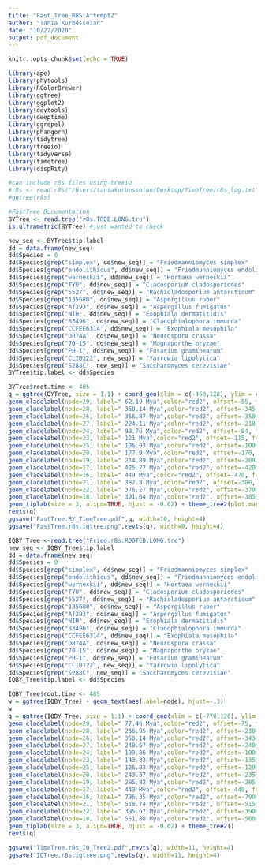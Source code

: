 ```yaml
---
title: "Fast_Tree_R8S.Attempt2"
author: "Tania Kurbessoian"
date: "10/22/2020"
output: pdf_document
---
```

  
```r
knitr::opts_chunk$set(echo = TRUE)
```

```R
library(ape)
library(phytools)
library(RColorBrewer)
library(ggtree)
library(ggplot2)
library(devtools)
library(deeptime)
library(ggrepel)
library(phangorn)
library(tidytree)
library(treeio)
library(tidyverse)
library(timetree)
library(dispRity)
```

```R
#can include r8s files using treeio
#r8s <- read.r8s("/Users/taniakurbessoian/Desktop/TimeTree/r8s_log.txt")
#ggtree(r8s)

#FastTree Documentation
BYTree <- read.tree("r8s.TREE.LONG.tre")
is.ultrametric(BYTree) #just wanted to check

new_seq <- BYTree$tip.label
dd = data.frame(new_seq)
dd$Species = 0
dd$Species[grep("simplex", dd$new_seq)] = "Friedmanniomyces simplex"
dd$Species[grep("endolithicus", dd$new_seq)] = "Friedmanniomyces endolithicus"
dd$Species[grep("werneckii", dd$new_seq)] = "Hortaea werneckii"
dd$Species[grep("TYU", dd$new_seq)] = "Cladosporium cladosporiodes"
dd$Species[grep("5527", dd$new_seq)] = "Rachicladosporium antarcticum"
dd$Species[grep("135680", dd$new_seq)] = "Aspergillus ruber"
dd$Species[grep("Af293", dd$new_seq)] = "Aspergillus fumigatus"
dd$Species[grep("NIH", dd$new_seq)] = "Exophiala dermatitidis"
dd$Species[grep("83496", dd$new_seq)] = "Cladophialophora immunda"
dd$Species[grep("CCFEE6314", dd$new_seq)] = "Exophiala mesophila"
dd$Species[grep("OR74A", dd$new_seq)] = "Neurospora crassa"
dd$Species[grep("70-15", dd$new_seq)] = "Magnaporthe oryzae"
dd$Species[grep("PH-1", dd$new_seq)] = "Fusarium graminearum"
dd$Species[grep("CLIB122", new_seq)] = "Yarrowia lipolytica"
dd$Species[grep("S288C", new_seq)] = "Saccharomyces cerevisiae"  
BYTree$tip.label <- dd$Species

BYTree$root.time <- 485
q = ggtree(BYTree, size = 1.1) + coord_geo(xlim = c(-460,120), ylim = c(0.95,Ntip(BYTree)), neg = TRUE, expand = 5) + scale_x_continuous(breaks=seq(-460,-25,50), labels=abs(seq(-460,-25,50)))  + geom_tree() +
geom_cladelabel(node=29, label=" 62.19 Mya",color="red2", offset=-55, fontsize = 2, barsize = 0) +
geom_cladelabel(node=28, label=" 350.14 Mya",color="red2", offset=-345, fontsize = 2, barsize = 0) +
geom_cladelabel(node=26, label=" 356.87 Mya",color="red2", offset=-350, fontsize = 2, vjust = 2.5, barsize = 0)+ 
geom_cladelabel(node=27, label=" 224.11 Mya",color="red2", offset=-218, fontsize = 2, barsize = 0)+ 
geom_cladelabel(node=24, label=" 90.76 Mya",color="red2", offset=-84, fontsize = 2, barsize = 0) + 
geom_cladelabel(node=23, label=" 121 Mya",color="red2", offset=-115, fontsize = 2, barsize = 0, vjust = 2) + 
geom_cladelabel(node=25, label=" 106.93 Mya",color="red2", offset=-100, fontsize = 2, barsize = 0) + 
geom_cladelabel(node=20, label=" 177.9 Mya",color="red2", offset=-170, fontsize = 2, barsize = 0) + 
geom_cladelabel(node=19, label=" 214.89 Mya",color="red2", offset=-208, fontsize = 2, vjust = 2, barsize = 0) + 
geom_cladelabel(node=17, label=" 425.77 Mya",color="red2", offset=-420, fontsize = 2, vjust = 15, barsize = 0) + 
geom_cladelabel(node=16, label=" 449 Mya",color="red2", offset=-470, fontsize = 2, vjust = 22, barsize = 0) + 
geom_cladelabel(node=21, label=" 387.8 Mya",color="red2", offset=-380, fontsize = 2, barsize = 0) + 
geom_cladelabel(node=22, label=" 376.27 Mya",color="red2", offset=-370, fontsize = 2, barsize = 0) + 
geom_cladelabel(node=18, label=" 391.64 Mya",color="red2", offset=-385, fontsize = 2, vjust = 12, barsize = 0) +
geom_tiplab(size = 3, align=TRUE, hjust = -0.02) + theme_tree2(plot.margin=margin(5, 5, 5, 5))
revts(q)
ggsave("FastTree.BY_TimeTree.pdf",q, width=10, height=4)
ggsave("FastTree.r8s.iqtree.png",revts(q), width=8, height=4)
```

```R
IQBY_Tree <-read.tree("Fried.r8s.ROOTED.LONG.tre")
new_seq <- IQBY_Tree$tip.label
dd = data.frame(new_seq)
dd$Species = 0
dd$Species[grep("simplex", dd$new_seq)] = "Friedmanniomyces simplex"
dd$Species[grep("endolithicus", dd$new_seq)] = "Friedmanniomyces endolithicus"
dd$Species[grep("werneckii", dd$new_seq)] = "Hortaea werneckii"
dd$Species[grep("TYU", dd$new_seq)] = "Cladosporium cladosporiodes"
dd$Species[grep("5527", dd$new_seq)] = "Rachicladosporium antarcticum"
dd$Species[grep("135680", dd$new_seq)] = "Aspergillus ruber"
dd$Species[grep("Af293", dd$new_seq)] = "Aspergillus fumigatus"
dd$Species[grep("NIH", dd$new_seq)] = "Exophiala dermatitidis"
dd$Species[grep("83496", dd$new_seq)] = "Cladophialophora immunda"
dd$Species[grep("CCFEE6314", dd$new_seq)] = "Exophiala mesophila"
dd$Species[grep("OR74A", dd$new_seq)] = "Neurospora crassa"
dd$Species[grep("70-15", dd$new_seq)] = "Magnaporthe oryzae"
dd$Species[grep("PH-1", dd$new_seq)] = "Fusarium graminearum"
dd$Species[grep("CLIB122", new_seq)] = "Yarrowia lipolytica"
dd$Species[grep("S288C", new_seq)] = "Saccharomyces cerevisiae"  
IQBY_Tree$tip.label <- dd$Species

IQBY_Tree$root.time <- 485
w = ggtree(IQBY_Tree) + geom_text(aes(label=node), hjust=-.3)
w
q = ggtree(IQBY_Tree, size = 1.1) + coord_geo(xlim = c(-770,120), ylim = c(0.95,Ntip(IQBY_Tree)), neg = TRUE, expand = 5) + scale_x_continuous(breaks=seq(-840,-25,50), labels=abs(seq(-840,-25,50)))  + geom_tree() +
geom_cladelabel(node=29, label=" 77.46 Mya",color="red2", offset=-75, fontsize = 2, barsize = 0) +
geom_cladelabel(node=28, label=" 236.95 Mya",color="red2", offset=-230, fontsize = 2, barsize = 0, vjust = 1) +
geom_cladelabel(node=26, label=" 350.14 Mya",color="red2", offset=-343, fontsize = 2, vjust = 1.5, barsize = 0)+ 
geom_cladelabel(node=27, label=" 248.57 Mya",color="red2", offset=-240, fontsize = 2, barsize = 0)+ 
geom_cladelabel(node=24, label=" 109.86 Mya",color="red2", offset=-100, fontsize = 2, barsize = 0) + 
geom_cladelabel(node=23, label=" 143.33 Mya",color="red2", offset=-135, fontsize = 2, barsize = 0, vjust = 2) + 
geom_cladelabel(node=25, label=" 126.83 Mya",color="red2", offset=-120, fontsize = 2, barsize = 0) + 
geom_cladelabel(node=20, label=" 243.37 Mya",color="red2", offset=-235, fontsize = 2, barsize = 0) + 
geom_cladelabel(node=19, label=" 295.82 Mya",color="red2", offset=-285, fontsize = 2, vjust = 2, barsize = 0) + 
geom_cladelabel(node=17, label=" 449 Mya",color="red2", offset=-440, fontsize = 2, barsize = 0) + 
geom_cladelabel(node=16, label=" 796.35 Mya",color="red2", offset=-790, fontsize = 2, vjust = 14, barsize = 0) + 
geom_cladelabel(node=21, label=" 518.74 Mya",color="red2", offset=-515, fontsize = 2, barsize = 0) + 
geom_cladelabel(node=22, label=" 395.67 Mya",color="red2", offset=-390, fontsize = 2, barsize = 0, vjust = 2) + 
geom_cladelabel(node=18, label=" 561.88 Mya",color="red2", offset=-560, fontsize = 2, vjust = 8, barsize = 0) +
geom_tiplab(size = 3, align=TRUE, hjust = -0.02) + theme_tree2()
revts(q)

ggsave("TimeTree.r8s_IQ_Tree2.pdf",revts(q), width=11, height=4)
ggsave("IQTree,r8s.iqtree.png",revts(q), width=11, height=4)
```